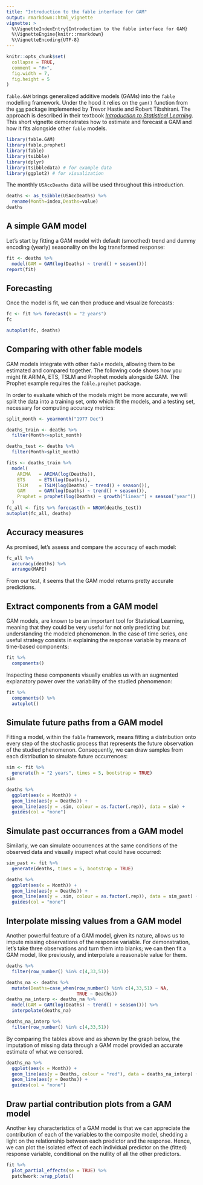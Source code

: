 ```yaml
---
title: "Introduction to the fable interface for GAM"
output: rmarkdown::html_vignette
vignette: >
  %\VignetteIndexEntry{Introduction to the fable interface for GAM}
  %\VignetteEngine{knitr::rmarkdown}
  %\VignetteEncoding{UTF-8}
---
```


```r
knitr::opts_chunk$set(
  collapse = TRUE,
  comment = "#>",
  fig.width = 7,
  fig.height = 5
)
```

`fable.GAM` brings generalized additive models (GAMs) into the `fable` modelling framework. Under the hood it relies on the `gam()` function from the [`gam`](https://cran.r-project.org/package=gam) package implemented by Trevor Hastie and Robert Tibshirani. The approach is described in their textbook [*Introduction to Statistical Learning*](https://www.statlearning.com/). This short vignette demonstrates how to estimate and forecast a GAM and how it fits alongside other `fable` models.

```r
library(fable.GAM)
library(fable.prophet)
library(fable)
library(tsibble)
library(dplyr)
library(tsibbledata) # for example data
library(ggplot2) # for visualization
```

The monthly `USAccDeaths` data will be used throughout this introduction.

```r
deaths <- as_tsibble(USAccDeaths) %>%
  rename(Month=index,Deaths=value)
deaths
```

## A simple GAM model

Let's start by fitting a GAM model with default (smoothed) trend and dummy encoding (yearly) seasonality on the log transformed response:

```r
fit <- deaths %>%
  model(GAM = GAM(log(Deaths) ~ trend() + season()))
report(fit)
```

## Forecasting

Once the model is fit, we can then produce and visualize forecasts:

```r
fc <- fit %>% forecast(h = "2 years")
fc
```

```r
autoplot(fc, deaths)
```

## Comparing with other fable models

GAM models integrate with other `fable` models, allowing them to be estimated and compared together. The following code shows how you might fit ARIMA, ETS, TSLM and Prophet models alongside GAM. The Prophet example requires the `fable.prophet` package.

In order to evaluate which of the models might be more accurate, we will split the data into a training set, onto which fit the models, and a testing set, necessary for computing accuracy metrics:

```r
split_month <- yearmonth("1977 Dec")

deaths_train <- deaths %>%
  filter(Month<=split_month)

deaths_test <- deaths %>%
  filter(Month>split_month)

fits <- deaths_train %>%
  model(
    ARIMA   = ARIMA(log(Deaths)),
    ETS     = ETS(log(Deaths)),
    TSLM    = TSLM(log(Deaths) ~ trend() + season()),
    GAM     = GAM(log(Deaths) ~ trend() + season()),
    Prophet = prophet(log(Deaths) ~ growth("linear") + season("year"))
  )
fc_all <- fits %>% forecast(h = NROW(deaths_test))
autoplot(fc_all, deaths)
```

## Accuracy measures

As promised, let's assess and compare the accuracy of each model:

```r
fc_all %>%
  accuracy(deaths) %>%
  arrange(MAPE)
```
From our test, it seems that the GAM model returns pretty accurate predictions.

## Extract components from a GAM model

GAM models, are known to be an important tool for Statistical Learning, meaning that they could be very useful for not only predicting but understanding the modeled phenomenon. In the case of time series, one useful strategy consists in explaining the response variable by means of time-based components:
```r
fit %>%
  components()
```

Inspecting these components visually enables us with an augmented explanatory power over the variability of the studied phenomenon:

```r
fit %>%
  components() %>%
  autoplot()
```


## Simulate future paths from a GAM model

Fitting a model, within the `fable` framework, means fitting a distribution onto every step of the stochastic process that represents the future observation of the studied phenomenon. Consequently, we can draw samples from each distribution to simulate future occurrences:

```r
sim <- fit %>%
  generate(h = "2 years", times = 5, bootstrap = TRUE)
sim
```

```r
deaths %>%
  ggplot(aes(x = Month)) +
  geom_line(aes(y = Deaths)) +
  geom_line(aes(y = .sim, colour = as.factor(.rep)), data = sim) +
  guides(col = "none")

```

## Simulate past occurrances from a GAM model

Similarly, we can simulate occurrences at the same conditions of the observed data and visually inspect what could have occurred:

```r
sim_past <- fit %>%
  generate(deaths, times = 5, bootstrap = TRUE)
```

```r
deaths %>%
  ggplot(aes(x = Month)) +
  geom_line(aes(y = Deaths)) +
  geom_line(aes(y = .sim, colour = as.factor(.rep)), data = sim_past) +
  guides(col = "none")

```

## Interpolate missing values from a GAM model

Another powerful feature of a GAM model, given its nature, allows us to impute missing observations of the response variable. For demonstration, let's take three observations and turn them into blanks; we can then fit a GAM model, like previously, and interpolate a reasonable value for them.   
```r
deaths %>% 
  filter(row_number() %in% c(4,33,51))
```

```r
deaths_na <- deaths %>%
  mutate(Deaths=case_when(row_number() %in% c(4,33,51) ~ NA,
                          TRUE ~ Deaths)) 
deaths_na_interp <- deaths_na %>%
  model(GAM = GAM(log(Deaths) ~ trend() + season())) %>%
  interpolate(deaths_na)

deaths_na_interp %>%
  filter(row_number() %in% c(4,33,51))
```

By comparing the tables above and as shown by the graph below, the imputation of missing data through a GAM model provided an accurate estimate of what we censored.

```r
deaths_na %>%
  ggplot(aes(x = Month)) +
  geom_line(aes(y = Deaths, colour = "red"), data = deaths_na_interp) +
  geom_line(aes(y = Deaths)) +
  guides(col = "none")
```

## Draw partial contribution plots from a GAM model

Another key characteristics of a GAM model is that we can appreciate the contribution of each of the variables to the composite model, shedding a light on the relationship between each predictor and the response. Hence, we can plot the isolated effect of each individual predictor on the (fitted) response variable, conditional on the nullity of all the other predictors.
```r
fit %>%
  plot_partial_effects(se = TRUE) %>%
  patchwork::wrap_plots()

```

